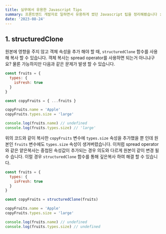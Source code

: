 ```yaml
---
title: 실무에서 유용한 Javascript Tips
summary: 프론트엔드 개발자로 일하면서 유용하게 썼던 Javascript 팁을 정리해봤습니다 :)
date: '2023-08-24'
---
```


## 1. structuredClone

원본에 영향을 주지 않고 객체 속성을 추가 해야 할 때, `structuredClone` 함수를 사용해 복사 할 수 있습니다.
객체 복사는 spread operator를 사용하면 되는거 아니냐구요? 물론 가능하지만 다음과 같은 문제가 발생 할 수 있습니다.

```Javascript
const fruits = {
  types: {
    isFresh: true
  }
}

const copyFruits = { ...fruits }

copyFruits.name = 'Apple'
copyFruits.types.size = 'large'

console.log(fruits.name) // undefined
console.log(fruits.types.size) // 'large'
```
위의 코드와 같이 복사한 `copyFruits` 변수에 `types.size` 속성을 추가했을 뿐 인데 원본인 `fruits` 변수에도 `types.size` 속성이 생겨버렸습니다.
이처럼 spread operator와 같은 얕은복사는 중첩된 속성값이 추가되는 경우 의도와 다르게 원본이 같이 변경 될 수 습니다. 이럴 경우 `structuredClone` 함수를 통해 깊은복사 하여 해결 할 수 있습니다.

```Javascript
const fruits = {
  types: {
    isFresh: true
  }
}

const copyFruits = structuredClone(fruits)

copyFruits.name = 'Apple'
copyFruits.types.size = 'large'

console.log(fruits.name) // undefined
console.log(fruits.types.size) // undefined
```